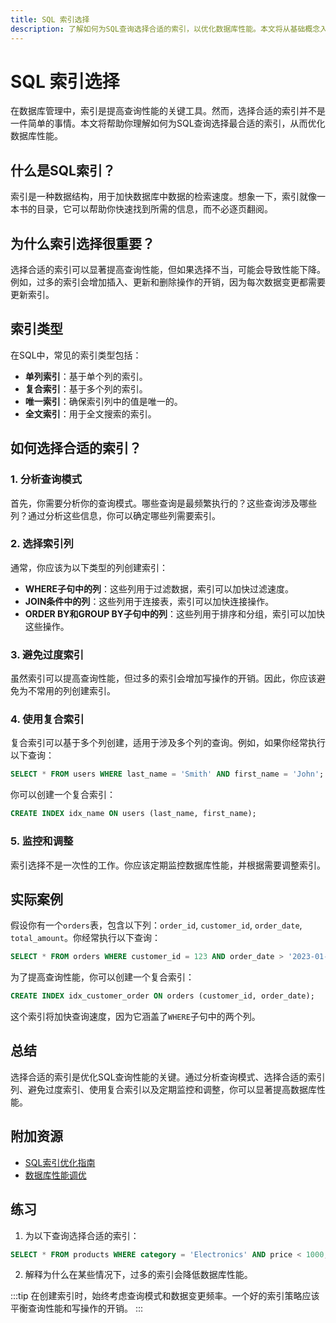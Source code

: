 ```yaml
---
title: SQL 索引选择
description: 了解如何为SQL查询选择合适的索引，以优化数据库性能。本文将从基础概念入手，逐步讲解索引选择的策略和实际应用场景。
---
```


# SQL 索引选择

在数据库管理中，索引是提高查询性能的关键工具。然而，选择合适的索引并不是一件简单的事情。本文将帮助你理解如何为SQL查询选择最合适的索引，从而优化数据库性能。

## 什么是SQL索引？

索引是一种数据结构，用于加快数据库中数据的检索速度。想象一下，索引就像一本书的目录，它可以帮助你快速找到所需的信息，而不必逐页翻阅。

## 为什么索引选择很重要？

选择合适的索引可以显著提高查询性能，但如果选择不当，可能会导致性能下降。例如，过多的索引会增加插入、更新和删除操作的开销，因为每次数据变更都需要更新索引。

## 索引类型

在SQL中，常见的索引类型包括：

- **单列索引**：基于单个列的索引。
- **复合索引**：基于多个列的索引。
- **唯一索引**：确保索引列中的值是唯一的。
- **全文索引**：用于全文搜索的索引。

## 如何选择合适的索引？

### 1. 分析查询模式

首先，你需要分析你的查询模式。哪些查询是最频繁执行的？这些查询涉及哪些列？通过分析这些信息，你可以确定哪些列需要索引。

### 2. 选择索引列

通常，你应该为以下类型的列创建索引：

- **WHERE子句中的列**：这些列用于过滤数据，索引可以加快过滤速度。
- **JOIN条件中的列**：这些列用于连接表，索引可以加快连接操作。
- **ORDER BY和GROUP BY子句中的列**：这些列用于排序和分组，索引可以加快这些操作。

### 3. 避免过度索引

虽然索引可以提高查询性能，但过多的索引会增加写操作的开销。因此，你应该避免为不常用的列创建索引。

### 4. 使用复合索引

复合索引可以基于多个列创建，适用于涉及多个列的查询。例如，如果你经常执行以下查询：

```sql
SELECT * FROM users WHERE last_name = 'Smith' AND first_name = 'John';
```

你可以创建一个复合索引：

```sql
CREATE INDEX idx_name ON users (last_name, first_name);
```

### 5. 监控和调整

索引选择不是一次性的工作。你应该定期监控数据库性能，并根据需要调整索引。

## 实际案例

假设你有一个`orders`表，包含以下列：`order_id`, `customer_id`, `order_date`, `total_amount`。你经常执行以下查询：

```sql
SELECT * FROM orders WHERE customer_id = 123 AND order_date > '2023-01-01';
```

为了提高查询性能，你可以创建一个复合索引：

```sql
CREATE INDEX idx_customer_order ON orders (customer_id, order_date);
```

这个索引将加快查询速度，因为它涵盖了`WHERE`子句中的两个列。

## 总结

选择合适的索引是优化SQL查询性能的关键。通过分析查询模式、选择合适的索引列、避免过度索引、使用复合索引以及定期监控和调整，你可以显著提高数据库性能。

## 附加资源

- [SQL索引优化指南](https://example.com/sql-index-optimization)
- [数据库性能调优](https://example.com/database-performance-tuning)

## 练习

1. 为以下查询选择合适的索引：

```sql
SELECT * FROM products WHERE category = 'Electronics' AND price < 1000;
```

2. 解释为什么在某些情况下，过多的索引会降低数据库性能。

:::tip
在创建索引时，始终考虑查询模式和数据变更频率。一个好的索引策略应该平衡查询性能和写操作的开销。
:::